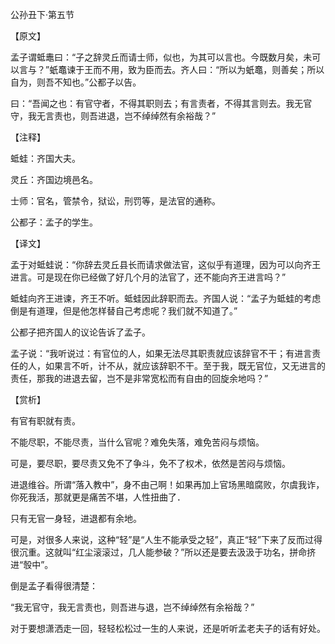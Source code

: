 

公孙丑下·第五节

【原文】

孟子谓蚳鼃曰：“子之辞灵丘而请士师，似也，为其可以言也。今既数月矣，未可以言与？”蚔鼁谏于王而不用，致为臣而去。齐人曰：“所以为蚔鼁，则善矣；所以自为，则吾不知也。”公都子以告。

曰：“吾闻之也：有官守者，不得其职则去；有言责者，不得其言则去。我无官守，我无言责也，则吾进退，岂不绰绰然有余裕哉？”

【注释】

蚳蛙：齐国大夫。

灵丘：齐国边境邑名。

士师：官名，管禁令，狱讼，刑罚等，是法官的通称。

公都子：孟子的学生。

【译文】

孟于对蚳蛙说：“你辞去灵丘县长而请求做法官，这似乎有道理，因为可以向齐王进言。可是现在你已经做了好几个月的法官了，还不能向齐王进言吗？”

蚳蛙向齐王进谏，齐王不听。蚳蛙因此辞职而去。齐国人说：“孟子为蚳蛙的考虑倒是有道理，但是他怎样替自己考虑呢？我们就不知道了。”

公都子把齐国人的议论告诉了孟子。

孟子说：“我听说过：有官位的人，如果无法尽其职责就应该辞官不干；有进言责任的人，如果言不听，计不从，就应该辞职不干。至于我，既无官位，又无进言的责任，那我的进退去留，岂不是非常宽松而有自由的回旋余地吗？”

【赏析】

有官有职就有责。

不能尽职，不能尽责，当什么官呢？难免失落，难免苦闷与烦恼。

可是，要尽职，要尽责又免不了争斗，免不了权术，依然是苦闷与烦恼。

进退维谷。所谓“落入教中”，身不由己啊！如果再加上官场黑暗腐败，尔虞我诈，你死我活，那就更是痛苦不堪，人性扭曲了．

只有无官一身轻，进退都有余地。

可是，对很多人来说，这种“轻”是“人生不能承受之轻”，真正“轻”下来了反而过得很沉重。这就叫“红尘滚滚过，几人能参破？”所以还是要去汲汲于功名，拼命挤进“彀中”。

倒是孟子看得很清楚：

“我无官守，我无言责也，则吾进与退，岂不绰绰然有余裕哉？”

对于要想潇洒走一回，轻轻松松过一生的人来说，还是听听孟老夫子的话有好处。

